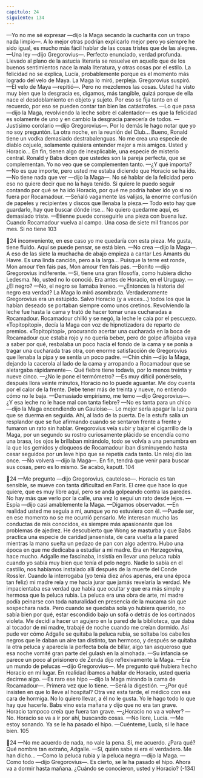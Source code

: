 ```yaml
---
capitulo: 24
siguiente: 134
---
```


—Yo no me sé expresar —dijo la Maga secando la cucharita con un trapo nada
limpio—. A lo mejor otras podrían explicarlo mejor pero yo siempre he sido
igual, es mucho más fácil hablar de las cosas tristes que de las alegres.
—Una ley —dijo Gregorovius—. Perfecto enunciado, verdad profunda.
Llevado al plano de la astucia literaria se resuelve en aquello que de los buenos
sentimientos nace la mala literatura, y otras cosas por el estilo. La felicidad no se
explica, Lucía, probablemente porque es el momento más logrado del velo de
Maya.
La Maga lo miró, perpleja. Gregorovius suspiró.
—El velo de Maya —repitió—. Pero no mezclemos las cosas. Usted ha visto
muy bien que la desgracia es, digamos, más tangible, quizá porque de ella nace
el desdoblamiento en objeto y sujeto. Por eso se fija tanto en el recuerdo, por eso
se pueden contar tan bien las catástrofes.
—Lo que pasa —dijo la Maga, revolviendo la leche sobre el calentador— es
que la felicidad es solamente de uno y en cambio la desgracia parecería de todos.
—Justísimo corolario —dijo Gregorovius—. Por lo demás le hago notar que yo
no soy preguntón. La otra noche, en la reunión del Club... Bueno, Ronald tiene
un vodka demasiado destrabalenguas. No me crea una especie de diablo cojuelo,
solamente quisiera entender mejor a mis amigos. Usted y Horacio... En fin, tienen
algo de inexplicable, una especie de misterio central. Ronald y Babs dicen que
ustedes son la pareja perfecta, que se complementan. Yo no veo que se
complementen tanto.
—¿Y qué importa?
—No es que importe, pero usted me estaba diciendo que Horacio se ha ido.
—No tiene nada que ver —dijo la Maga—. No sé hablar de la felicidad pero
eso no quiere decir que no la haya tenido. Si quiere le puedo seguir contando por
qué se ha ido Horacio, por qué me podría haber ido yo si no fuera por
Rocamadour. —Señaló vagamente las valijas, la enorme confusión de papeles y
recipientes y discos que llenaba la pieza.— Todo esto hay que guardarlo, hay que
buscar dónde irse... No quiero quedarme aquí, es demasiado triste.
—Etienne puede conseguirle una pieza con buena luz. Cuando Rocamadour
vuelva al campo. Una cosa de siete mil francos por mes. Si no tiene
103

24
inconveniente, en ese caso yo me quedaría con esta pieza. Me gusta, tiene fluido.
Aquí se puede pensar, se está bien.
—No crea —dijo la Maga—. A eso de las siete la muchacha de abajo empieza
a cantar Les Amants du Havre. Es una linda canción, pero a la larga...
Puisque la terre est ronde,
Mon amour t’en fais pas,
Mon amour t’en fais pas.
—Bonito —dijo Gregorovius indiferente.
—Sí, tiene una gran filosofía, como hubiera dicho Ledesma. No, usted no lo
conoció. Era antes de Horacio, en el Uruguay.
—¿El negro?
—No, el negro se llamaba Ireneo.
—¿Entonces la historia del negro era verdad?
La Maga lo miró asombrada. Verdaderamente Gregorovius era un estúpido.
Salvo Horacio (y a veces...) todos los que la habían deseado se portaban siempre
como unos cretinos. Revolviendo la leche fue hasta la cama y trató de hacer
tomar unas cucharadas a Rocamadour. Rocamadour chilló y se negó, la leche le
caía por el pescuezo. «Topitopitopi», decía la Maga con voz de hipnotizadora de
reparto de premios. «Topitopitopi», procurando acertar una cucharada en la boca
de Rocamadour que estaba rojo y no quería beber, pero de golpe aflojaba vaya a
saber por qué, resbalaba un poco hacia el fondo de la cama y se ponía a tragar
una cucharada tras otra, con enorme satisfacción de Gregorovius que llenaba la
pipa y se sentía un poco padre.
—Chin chin —dijo la Maga, dejando la cacerola al lado de la cama y
arropando a Rocamadour que se aletargaba rápidamente—. Qué fiebre tiene
todavía, por lo menos treinta y nueve cinco.
—¿No le pone el termómetro?
—Es muy difícil ponérselo, después llora veinte minutos, Horacio no lo puede
aguantar. Me doy cuenta por el calor de la frente. Debe tener más de treinta y
nueve, no entiendo cómo no le baja.
—Demasiado empirismo, me temo —dijo Gregorovius—. ¿Y esa leche no le
hace mal con tanta fiebre?
—No es tanta para un chico —dijo la Maga encendiendo un Gauloise—. Lo
mejor sería apagar la luz para que se duerma en seguida. Ahí, al lado de la
puerta.
De la estufa salía un resplandor que se fue afirmando cuando se sentaron
frente a frente y fumaron un rato sin hablar. Gregorovius veía subir y bajar el
cigarrillo de la Maga, por un segundo su rostro curiosamente plácido se encendía
como una brasa, los ojos le brillaban mirándolo, todo se volvía a una penumbra
en la que los gemidos y cloqueos de Rocamadour iban disminuyendo hasta cesar
seguidos por un leve hipo que se repetía cada tanto. Un reloj dio las once.
—No volverá —dijo la Maga—. En fin, tendrá que venir para buscar sus cosas,
pero es lo mismo. Se acabó, kaputt.
104

24
—Me pregunto —dijo Gregorovius, cauteloso—. Horacio es tan sensible, se
mueve con tanta dificultad en París. El cree que hace lo que quiere, que es muy
libre aquí, pero se anda golpeando contra las paredes. No hay más que verlo por
la calle, una vez lo seguí un rato desde lejos.
—Espía —dijo casi amablemente la Maga. —Digamos observador.
—En realidad usted me seguía a mí, aunque yo no estuviera con él.
—Puede ser, en ese momento no se me ocurrió pensarlo. Me interesan mucho
las conductas de mis conocidos, es siempre más apasionante que los problemas
de ajedrez. He descubierto que Wong se masturba y que Babs practica una
especie de caridad jansenista, de cara vuelta a la pared mientras la mano suelta
un pedazo de pan con algo adentro. Hubo una época en que me dedicaba a
estudiar a mi madre. Era en Herzegovina, hace mucho. Adgalle me fascinaba,
insistía en llevar una peluca rubia cuando yo sabía muy bien que tenía el pelo
negro. Nadie lo sabía en el castillo, nos habíamos instalado allí después de la
muerte del Conde Rossler. Cuando la interrogaba (yo tenía diez años apenas, era
una época tan feliz) mi madre reía y me hacía jurar que jamás revelaría la
verdad. Me impacientaba esa verdad que había que ocultar y que era más simple
y hermosa que la peluca rubia. La peluca era una obra de arte, mi madre podía
peinarse con toda naturalidad en presencia de la mucama sin que sospechara
nada. Pero cuando se quedaba sola yo hubiera querido, no sabía bien por qué,
estar escondido bajo un sofá o detrás de los cortinados violeta. Me decidí a hacer
un agujero en la pared de la biblioteca, que daba al tocador de mi madre, trabajé
de noche cuando me creían dormido. Así pude ver cómo Adgalle se quitaba la
peluca rubia, se soltaba los cabellos negros que le daban un aire tan distinto, tan
hermoso, y después se quitaba la otra peluca y aparecía la perfecta bola de billar,
algo tan asqueroso que esa noche vomité gran parte del gulash en la almohada.
—Su infancia se parece un poco al prisionero de Zenda dijo reflexivamente la
Maga.
—Era un mundo de pelucas —dijo Gregorovius—. Me pregunto qué hubiera
hecho Horacio en mi lugar. En realidad íbamos a hablar de Horacio, usted quería
decirme algo.
—Es raro ese hipo —dijo la Maga mirando la cama de Rocamadour—.
Primera vez que lo tiene.
—Será la digestión.
—¿Por qué insisten en que lo lleve al hospital? Otra vez esta tarde, el médico
con esa cara de hormiga. No lo quiero llevar, a él no le gusta. Yo le hago todo lo
que hay que hacerle. Babs vino esta mañana y dijo que no era tan grave. Horacio
tampoco creía que fuera tan grave.
—¿Horacio no va a volver?
—No. Horacio se va a ir por ahí, buscando cosas.
—No llore, Lucía.
—Me estoy sonando. Ya se le ha pasado el hipo.
—Cuénteme, Lucía, si le hace bien.
105

24
—No me acuerdo de nada, no vale la pena. Sí, me acuerdo. ¿Para qué? Qué
nombre tan extraño, Adgalle.
—Sí, quién sabe si era el verdadero. Me han dicho...
—Como la peluca rubia y la peluca negra —dijo la Maga.
—Como todo —dijo Gregorovius—. Es cierto, se le ha pasado el hipo. Ahora
va a dormir hasta mañana. ¿Cuándo se conocieron, usted y Horacio?
(-134)
